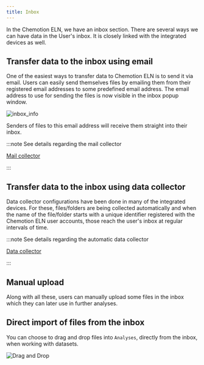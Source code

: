 ```yaml
---
title: Inbox
---
```


In the Chemotion ELN, we have an inbox section. There are several ways we can have data in the User's inbox. It is
closely linked with the integrated devices as well.

## Transfer data to the inbox using email

One of the easiest ways to transfer data to Chemotion ELN is to send it via email. Users can easily send themselves
files by emailing them from their registered email addresses to some predefined email address. The email address to use
for sending the files is now visible in the inbox popup window.

![inbox_info](/img/user_interface/inbox_info.png)

Senders of files to this email address will receive them straight into their inbox.

:::note See details regarding the mail collector

[Mail collector](../../eln/devices#mail-collector)

:::

## Transfer data to the inbox using data collector

Data collector configurations have been done in many of the integrated devices. For these, files/folders are being
collected automatically and when the name of the file/folder starts with a unique identifier registered with the
Chemotion ELN user accounts, those reach the user's inbox at regular intervals of time.

:::note See details regarding the automatic data collector

[Data collector](../../eln/devices#datacollectors-for-devices-with-lanwlan)

:::

## Manual upload

Along with all these, users can manually upload some files in the inbox which they can later use in further analyses.

## Direct import of files from the inbox

You can choose to drag and drop files into `Analyses`, directly from the inbox, when working with datasets.

![Drag and Drop](/img/analyses_drag_inbox_files.gif)
